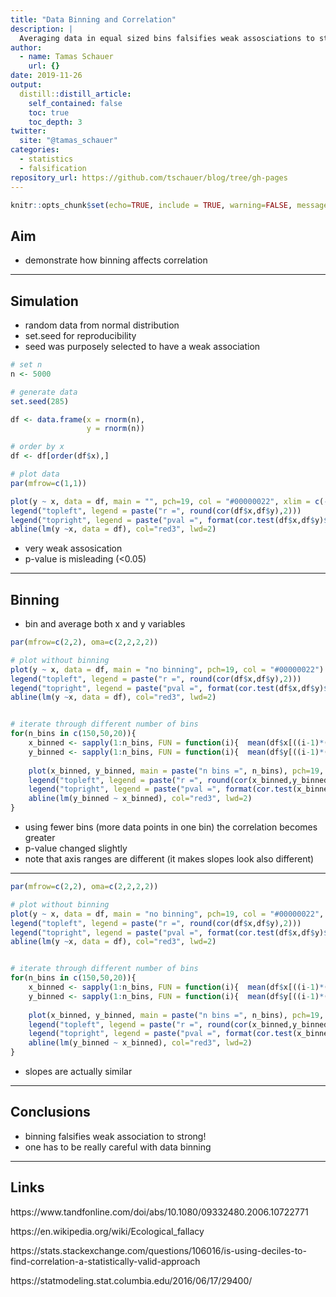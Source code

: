 ```yaml
---
title: "Data Binning and Correlation"
description: |
  Averaging data in equal sized bins falsifies weak assosciations to strong.
author:
  - name: Tamas Schauer
    url: {}
date: 2019-11-26
output:
  distill::distill_article:
    self_contained: false
    toc: true
    toc_depth: 3
twitter:
  site: "@tamas_schauer"
categories:
  - statistics
  - falsification
repository_url: https://github.com/tschauer/blog/tree/gh-pages
---
```




```r
knitr::opts_chunk$set(echo=TRUE, include = TRUE, warning=FALSE, message=FALSE)
```


## Aim

* demonstrate how binning affects correlation 

---

## Simulation

* random data from normal distribution
* set.seed for reproducibility
* seed was purposely selected to have a weak association

```r
# set n
n <- 5000

# generate data
set.seed(285)

df <- data.frame(x = rnorm(n),
                 y = rnorm(n))

# order by x
df <- df[order(df$x),]
```


```r
# plot data
par(mfrow=c(1,1))

plot(y ~ x, data = df, main = "", pch=19, col = "#00000022", xlim = c(-4,4), ylim = c(-4,4))
legend("topleft", legend = paste("r =", round(cor(df$x,df$y),2)))
legend("topright", legend = paste("pval =", format(cor.test(df$x,df$y)$p.value, digits = 2, scientific = T)))
abline(lm(y ~x, data = df), col="red3", lwd=2)
```



* very weak assosication
* p-value is misleading (<0.05)

---

## Binning

* bin and average both x and y variables

```r

par(mfrow=c(2,2), oma=c(2,2,2,2))

# plot without binning
plot(y ~ x, data = df, main = "no binning", pch=19, col = "#00000022")
legend("topleft", legend = paste("r =", round(cor(df$x,df$y),2)))
legend("topright", legend = paste("pval =", format(cor.test(df$x,df$y)$p.value, digits = 2, scientific = T)))
abline(lm(y ~x, data = df), col="red3", lwd=2)


# iterate through different number of bins
for(n_bins in c(150,50,20)){
    x_binned <- sapply(1:n_bins, FUN = function(i){  mean(df$x[((i-1)*(n/n_bins)+1):((i)*(n/n_bins))])})
    y_binned <- sapply(1:n_bins, FUN = function(i){  mean(df$y[((i-1)*(n/n_bins)+1):((i)*(n/n_bins))])})
    
    plot(x_binned, y_binned, main = paste("n bins =", n_bins), pch=19, col = "#00000055")
    legend("topleft", legend = paste("r =", round(cor(x_binned,y_binned),2)))
    legend("topright", legend = paste("pval =", format(cor.test(x_binned,y_binned)$p.value, digits = 2, scientific = T)))
    abline(lm(y_binned ~ x_binned), col="red3", lwd=2)
}

```

* using fewer bins (more data points in one bin) the correlation becomes greater
* p-value changed slightly
* note that axis ranges are different (it makes slopes look also different)

---

```r

par(mfrow=c(2,2), oma=c(2,2,2,2))

# plot without binning
plot(y ~ x, data = df, main = "no binning", pch=19, col = "#00000022", xlim = c(-4,4), ylim = c(-4,4))
legend("topleft", legend = paste("r =", round(cor(df$x,df$y),2)))
legend("topright", legend = paste("pval =", format(cor.test(df$x,df$y)$p.value, digits = 2, scientific = T)))
abline(lm(y ~x, data = df), col="red3", lwd=2)


# iterate through different number of bins
for(n_bins in c(150,50,20)){
    x_binned <- sapply(1:n_bins, FUN = function(i){  mean(df$x[((i-1)*(n/n_bins)+1):((i)*(n/n_bins))])})
    y_binned <- sapply(1:n_bins, FUN = function(i){  mean(df$y[((i-1)*(n/n_bins)+1):((i)*(n/n_bins))])})
    
    plot(x_binned, y_binned, main = paste("n bins =", n_bins), pch=19, col = "#00000055", xlim = c(-4,4), ylim = c(-4,4))
    legend("topleft", legend = paste("r =", round(cor(x_binned,y_binned),2)))
    legend("topright", legend = paste("pval =", format(cor.test(x_binned,y_binned)$p.value, digits = 2, scientific = T)))
    abline(lm(y_binned ~ x_binned), col="red3", lwd=2)
}

```

* slopes are actually similar


---

## Conclusions

* binning falsifies weak association to strong!
* one has to be really careful with data binning


---

## Links

https://www.tandfonline.com/doi/abs/10.1080/09332480.2006.10722771

https://en.wikipedia.org/wiki/Ecological_fallacy

https://stats.stackexchange.com/questions/106016/is-using-deciles-to-find-correlation-a-statistically-valid-approach

https://statmodeling.stat.columbia.edu/2016/06/17/29400/


